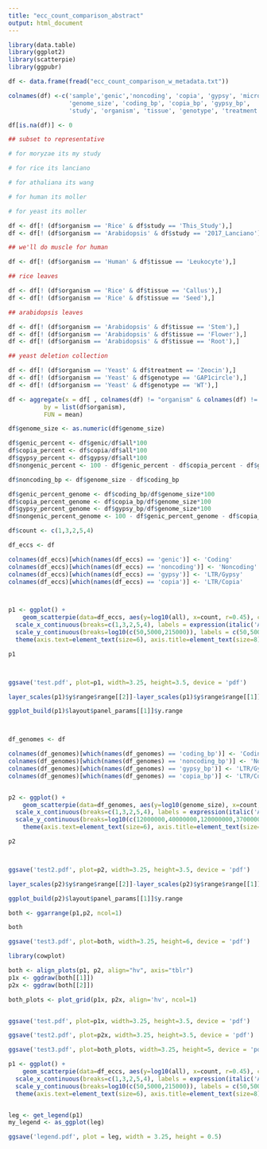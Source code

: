 ```yaml
---
title: "ecc_count_comparison_abstract"
output: html_document
---
```


```r
library(data.table)
library(ggplot2)
library(scatterpie)
library(ggpubr)

df <- data.frame(fread("ecc_count_comparison_w_metadata.txt"))

colnames(df) <-c('sample','genic','noncoding', 'copia', 'gypsy', 'micro', 'large', 'all', 'read_count',
                 'genome_size', 'coding_bp', 'copia_bp', 'gypsy_bp',
                 'study', 'organism', 'tissue', 'genotype', 'treatment')

df[is.na(df)] <- 0
```

```r

## subset to representative

# for moryzae its my study

# for rice its lanciano

# for athaliana its wang

# for human its moller

# for yeast its moller

df <- df[! (df$organism == 'Rice' & df$study == 'This_Study'),]
df <- df[! (df$organism == 'Arabidopsis' & df$study == '2017_Lanciano'),]

## we'll do muscle for human

df <- df[! (df$organism == 'Human' & df$tissue == 'Leukocyte'),]

## rice leaves

df <- df[! (df$organism == 'Rice' & df$tissue == 'Callus'),]
df <- df[! (df$organism == 'Rice' & df$tissue == 'Seed'),]

## arabidopsis leaves

df <- df[! (df$organism == 'Arabidopsis' & df$tissue == 'Stem'),]
df <- df[! (df$organism == 'Arabidopsis' & df$tissue == 'Flower'),]
df <- df[! (df$organism == 'Arabidopsis' & df$tissue == 'Root'),]

## yeast deletion collection

df <- df[! (df$organism == 'Yeast' & df$treatment == 'Zeocin'),]
df <- df[! (df$organism == 'Yeast' & df$genotype == 'GAP1circle'),]
df <- df[! (df$organism == 'Yeast' & df$genotype == 'WT'),]

```

```r

df <- aggregate(x = df[ , colnames(df) != "organism" & colnames(df) != "sample"],
          by = list(df$organism),
          FUN = mean)


```

```r

df$genome_size <- as.numeric(df$genome_size)

df$genic_percent <- df$genic/df$all*100
df$copia_percent <- df$copia/df$all*100
df$gypsy_percent <- df$gypsy/df$all*100
df$nongenic_percent <- 100 - df$genic_percent - df$copia_percent - df$gypsy_percent

df$noncoding_bp <- df$genome_size - df$coding_bp

df$genic_percent_genome <- df$coding_bp/df$genome_size*100
df$copia_percent_genome <- df$copia_bp/df$genome_size*100
df$gypsy_percent_genome <- df$gypsy_bp/df$genome_size*100
df$nongenic_percent_genome <- 100 - df$genic_percent_genome - df$copia_percent_genome - df$gypsy_percent_genome


```

```r

df$count <- c(1,3,2,5,4)

df_eccs <- df

colnames(df_eccs)[which(names(df_eccs) == 'genic')] <- 'Coding'
colnames(df_eccs)[which(names(df_eccs) == 'noncoding')] <- 'Noncoding'
colnames(df_eccs)[which(names(df_eccs) == 'gypsy')] <- 'LTR/Gypsy'
colnames(df_eccs)[which(names(df_eccs) == 'copia')] <- 'LTR/Copia'



p1 <- ggplot() + 
    geom_scatterpie(data=df_eccs, aes(y=log10(all), x=count, r=0.45), cols=c('Coding', 'Noncoding', 'LTR/Copia', 'LTR/Gypsy'), color=NA) + theme_classic()+xlab('')+ ylab('Circularome size')+ coord_fixed()+
  scale_x_continuous(breaks=c(1,3,2,5,4), labels = expression(italic('A. thaliana'), italic('H. sapiens'), italic('O. sativa'), italic('M. oryzae'), italic('S. cerevisiae'))) +
  scale_y_continuous(breaks=log10(c(50,5000,215000)), labels = c(50,5000,215000))+
  theme(axis.text=element_text(size=6), axis.title=element_text(size=8), legend.title=element_blank(), legend.position='none')

p1



ggsave('test.pdf', plot=p1, width=3.25, height=3.5, device = 'pdf')

layer_scales(p1)$y$range$range[[2]]-layer_scales(p1)$y$range$range[[1]]

ggplot_build(p1)$layout$panel_params[[1]]$y.range




```
```r

df_genomes <- df

colnames(df_genomes)[which(names(df_genomes) == 'coding_bp')] <- 'Coding'
colnames(df_genomes)[which(names(df_genomes) == 'noncoding_bp')] <- 'Noncoding'
colnames(df_genomes)[which(names(df_genomes) == 'gypsy_bp')] <- 'LTR/Gypsy'
colnames(df_genomes)[which(names(df_genomes) == 'copia_bp')] <- 'LTR/Copia'


p2 <- ggplot() + 
    geom_scatterpie(data=df_genomes, aes(y=log10(genome_size), x=count, r=0.45), cols=c('Coding', 'Noncoding', 'LTR/Copia', 'LTR/Gypsy'), color=NA) + theme_classic()+xlab('')+ ylab('Genome size')+ coord_fixed()+
  scale_x_continuous(breaks=c(1,3,2,5,4), labels = expression(italic('A. thaliana'), italic('H. sapiens'), italic('O. sativa'), italic('M. oryzae'), italic('S. cerevisiae'))) +
  scale_y_continuous(breaks=log10(c(12000000,40000000,120000000,370000000,3000000000)), labels = c('12 Mbp','40 Mbp','120 Mbp', '370 Mbp', '3 Gbp'))+
    theme(axis.text=element_text(size=6), axis.title=element_text(size=8), legend.title=element_blank(),  legend.position='none')

p2



ggsave('test2.pdf', plot=p2, width=3.25, height=3.5, device = 'pdf')

layer_scales(p2)$y$range$range[[2]]-layer_scales(p2)$y$range$range[[1]]

ggplot_build(p2)$layout$panel_params[[1]]$y.range

```

```r
both <- ggarrange(p1,p2, ncol=1)

both

ggsave('test3.pdf', plot=both, width=3.25, height=6, device = 'pdf')


```

```r
library(cowplot)

both <- align_plots(p1, p2, align="hv", axis="tblr")
p1x <- ggdraw(both[[1]])
p2x <- ggdraw(both[[2]])

both_plots <- plot_grid(p1x, p2x, align='hv', ncol=1)


ggsave('test.pdf', plot=p1x, width=3.25, height=3.5, device = 'pdf')

ggsave('test2.pdf', plot=p2x, width=3.25, height=3.5, device = 'pdf')

ggsave('test3.pdf', plot=both_plots, width=3.25, height=5, device = 'pdf')


```



```r

p1 <- ggplot() + 
    geom_scatterpie(data=df_eccs, aes(y=log10(all), x=count, r=0.45), cols=c('Coding', 'Noncoding', 'LTR/Copia', 'LTR/Gypsy'), color=NA) + theme_classic()+xlab('')+ ylab('Circularome size')+ coord_fixed()+
  scale_x_continuous(breaks=c(1,3,2,5,4), labels = expression(italic('A. thaliana'), italic('H. sapiens'), italic('O. sativa'), italic('M. oryzae'), italic('S. cerevisiae'))) +
  scale_y_continuous(breaks=log10(c(50,5000,215000)), labels = c(50,5000,215000))+
  theme(axis.text=element_text(size=6), axis.title=element_text(size=8), legend.title=element_blank(), legend.position='bottom',legend.text=element_text(size=6))


leg <- get_legend(p1)
my_legend <- as_ggplot(leg)

ggsave('legend.pdf', plot = leg, width = 3.25, height = 0.5)
```

